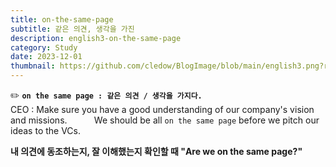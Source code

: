 ```yaml
---
title: on-the-same-page
subtitle: 같은 의견, 생각을 가진
description: english3-on-the-same-page
category: Study
date: 2023-12-01
thumbnail: https://github.com/cledow/BlogImage/blob/main/english3.png?raw=true
---
```


✏️ **`on the same page : 같은 의견 / 생각을 가지다.`**
<br />
CEO : Make sure you have a good understanding of our company's vision and missions. 
&nbsp;&nbsp;&nbsp;&nbsp;&nbsp;&nbsp;&nbsp;&nbsp;&nbsp;&nbsp;We should be all `on the same page` before we pitch our ideas to the VCs.

**내 의견에 동조하는지, 잘 이해했는지 확인할 때 "Are we on the same page?"**
<br />
<br />
<br />